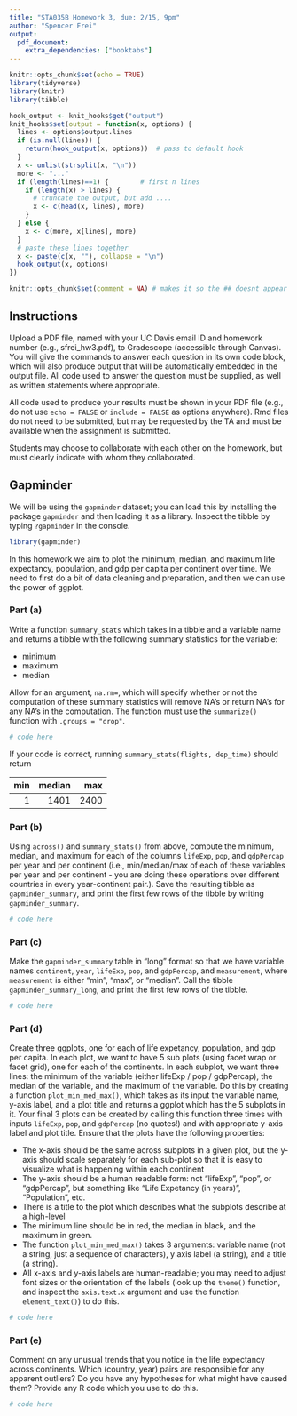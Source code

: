 ```yaml
---
title: "STA035B Homework 3, due: 2/15, 9pm"
author: "Spencer Frei"
output: 
  pdf_document:
    extra_dependencies: ["booktabs"]
---
```


```r
knitr::opts_chunk$set(echo = TRUE)
library(tidyverse)
library(knitr)
library(tibble)

hook_output <- knit_hooks$get("output")
knit_hooks$set(output = function(x, options) {
  lines <- options$output.lines
  if (is.null(lines)) {
    return(hook_output(x, options))  # pass to default hook
  }
  x <- unlist(strsplit(x, "\n"))
  more <- "..."
  if (length(lines)==1) {        # first n lines
    if (length(x) > lines) {
      # truncate the output, but add ....
      x <- c(head(x, lines), more)
    }
  } else {
    x <- c(more, x[lines], more)
  }
  # paste these lines together
  x <- paste(c(x, ""), collapse = "\n")
  hook_output(x, options)
})

knitr::opts_chunk$set(comment = NA) # makes it so the ## doesnt appear in output for chunks
```


## Instructions
Upload a PDF file, named with your UC Davis email ID and homework number (e.g., sfrei_hw3.pdf), to Gradescope (accessible through Canvas). You will give the commands to answer each question in its own code block, which will also produce output that will be automatically embedded in the output file.  All code used to answer the question must be supplied, as well as written statements where appropriate. 

All code used to produce your results must be shown in your PDF file (e.g., do not use `echo = FALSE` or `include = FALSE` as options anywhere). Rmd files do not need to be submitted, but may be requested by the TA and must be available when the assignment is submitted.

Students may choose to collaborate with each other on the homework, but must clearly indicate with whom they collaborated.


## Gapminder

We will be using the `gapminder` dataset; you can load this by installing the package `gapminder` and then loading it as a library.  Inspect the tibble by typing `?gapminder` in the console. 
```r
library(gapminder)
```


\newpage


In this homework we aim to plot the minimum, median, and maximum life expectancy, population, and gdp per capita per continent over time.  We need to first do a bit of data cleaning and preparation, and then we can use the power of ggplot. 

### Part (a)

Write a function `summary_stats` which takes in a tibble and a variable name and returns a tibble with the following summary statistics for the variable:

* minimum
* maximum
* median

Allow for an argument, `na.rm=`, which will specify whether or not the computation of these summary statistics will remove NA's or return NA's for any NA's in the computation.   The function must use the `summarize()` function with `.groups = "drop"`. 
```r
# code here
```
If your code is correct, running `summary_stats(flights, dep_time)` should return

| min| median|  max|
|---:|------:|----:|
|   1|   1401| 2400| 

\newpage 

### Part (b)

Using `across()` and `summary_stats()` from above, compute the minimum, median, and maximum for each of the columns `lifeExp`, `pop`, and `gdpPercap` per year and per continent (i.e., min/median/max of each of these variables per year and per continent - you are doing these operations over different countries in every year-continent pair.).   Save the resulting tibble as `gapminder_summary`, and print the first few rows of the tibble by writing `gapminder_summary`. 
```r
# code here
```

\newpage 

### Part (c)

 Make the `gapminder_summary` table in "long" format so that we have variable names `continent`, `year`, `lifeExp`, `pop`, and `gdpPercap`, and `measurement`, where `measurement` is either "min", "max", or "median".  Call the tibble `gapminder_summary_long`, and print the first few rows of the tibble.

```r
# code here
```


\newpage 

### Part (d)

Create three ggplots, one for each of life expetancy, population, and gdp per capita.  In each plot, we want to have 5 sub plots (using facet wrap or facet grid), one for each of the continents.  In each subplot, we want three lines: the minimum of the variable (either lifeExp / pop / gdpPercap), the median of the variable, and the maximum of the variable.   Do this by creating a function `plot_min_med_max()`, which takes as its input the variable name, y-axis label, and a plot title and returns a ggplot which has the 5 subplots in it.  Your final 3 plots can be created by calling this function three times with inputs `lifeExp`, `pop`, and `gdpPercap` (no quotes!) and with appropriate y-axis label and plot title.  Ensure that the plots have the following properties:

* The x-axis should be the same across subplots in a given plot, but the y-axis should scale separately for each sub-plot so that it is easy to visualize what is happening within each continent
* The y-axis should be a human readable form: not "lifeExp", "pop", or "gdpPercap", but something like "Life Expetancy (in years)", "Population", etc.
* There is a title to the plot which describes what the subplots describe at a high-level
* The minimum line should be in red, the median in black, and the maximum in green. 
* The function `plot_min_med_max()` takes 3 arguments: variable name (not a string, just a sequence of characters), y axis label (a string), and a title (a string).
* All x-axis and y-axis labels are human-readable; you may need to adjust font sizes or the orientation of the labels (look up the `theme()` function, and inspect the `axis.text.x` argument and use the function `element_text()`) to do this. 

```r
# code here
```

\newpage 

### Part (e)

Comment on any unusual trends that you notice in the life expectancy across continents.  Which (country, year) pairs are responsible for any apparent outliers?  Do you have any hypotheses for what might have caused them?  Provide any R code which you use to do this.

```r
# code here
```


